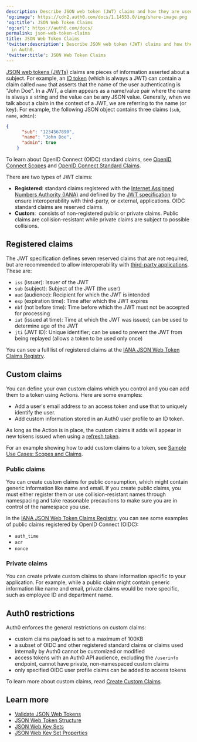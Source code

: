 ```yaml
---
description: Describe JSON web token (JWT) claims and how they are used in Auth0.
'og:image': https://cdn2.auth0.com/docs/1.14553.0/img/share-image.png
'og:title': JSON Web Token Claims
'og:url': https://auth0.com/docs/
permalink: json-web-token-claims
title: JSON Web Token Claims
'twitter:description': Describe JSON web token (JWT) claims and how they are used
  in Auth0.
'twitter:title': JSON Web Token Claims
---
```

[JSON web tokens (JWTs)](/docs/secure/tokens/json-web-tokens) claims are pieces of information asserted about a subject. For example, an [ID token](/docs/secure/tokens/id-tokens) (which is always a <Tooltip tip="JSON Web Token (JWT): Standard ID Token format (and often Access Token format) used to represent claims securely between two parties." cta="View Glossary" href="/docs/glossary?term=JWT">JWT</Tooltip>) can contain a claim called `name` that asserts that the name of the user authenticating is "John Doe". In a JWT, a claim appears as a name/value pair where the name is always a string and the value can be any JSON value. Generally, when we talk about a claim in the context of a JWT, we are referring to the name (or key). For example, the following JSON object contains three claims (`sub`, `name`, `admin`):

```json lines
{
      "sub": "1234567890",
      "name": "John Doe",
      "admin": true
    }
```






<Callout icon="file-lines" color="#0EA5E9" iconType="regular">

To learn about OpenID Connect (OIDC) standard claims, see [OpenID Connect Scopes](/docs/get-started/apis/scopes/openid-connect-scopes) and [OpenID Connect Standard Claims](https://openid.net/specs/openid-connect-core-1_0.html#StandardClaims).

</Callout>

There are two types of JWT claims:

* **Registered**: standard claims registered with the [Internet Assigned Numbers Authority (IANA)](https://www.iana.org/assignments/jwt/jwt.xhtml) and defined by the [JWT specification](https://tools.ietf.org/html/rfc7519) to ensure interoperability with third-party, or external, applications. OIDC standard claims are reserved claims.
* **Custom**:  consists of non-registered public or private claims. Public claims are collision-resistant while private claims are subject to possible collisions.

## Registered claims

The JWT specification defines seven reserved claims that are not required, but are recommended to allow interoperability with [third-party applications](/docs/get-started/applications/confidential-and-public-applications/enable-third-party-applications). These are:

* `iss` (issuer): Issuer of the JWT
* `sub` (subject): Subject of the JWT (the user)
* `aud` (<Tooltip tip="Audience: Unique identifier of the audience for an issued token. Named aud in a token, its value contains the ID of either an application (Client ID) for an ID Token or an API (API Identifier) for an Access Token." cta="View Glossary" href="/docs/glossary?term=audience">audience</Tooltip>): Recipient for which the JWT is intended
* `exp` (expiration time): Time after which the JWT expires
* `nbf` (not before time): Time before which the JWT must not be accepted for processing
* `iat` (issued at time): Time at which the JWT was issued; can be used to determine age of the JWT
* `jti` (JWT ID): Unique identifier; can be used to prevent the JWT from being replayed (allows a token to be used only once)

You can see a full list of registered claims at the [IANA JSON Web Token Claims Registry](https://www.iana.org/assignments/jwt/jwt.xhtml#claims).

## Custom claims

You can define your own custom claims which you control and you can add them to a token using Actions. Here are some examples:

* Add a user's email address to an <Tooltip tip="Access Token: Authorization credential, in the form of an opaque string or JWT, used to access an API." cta="View Glossary" href="/docs/glossary?term=access+token">access token</Tooltip> and use that to uniquely identify the user.
* Add custom information stored in an Auth0 user profile to an <Tooltip tip="ID Token: Credential meant for the client itself, rather than for accessing a resource." cta="View Glossary" href="/docs/glossary?term=ID+token">ID token</Tooltip>.

As long as the Action is in place, the custom claims it adds will appear in new tokens issued when using a [refresh token](/docs/secure/tokens/refresh-tokens).

For an example showing how to add custom claims to a token, see [Sample Use Cases: Scopes and Claims](/docs/get-started/apis/scopes/sample-use-cases-scopes-and-claims).

### Public claims

You can create custom claims for public consumption, which might contain generic information like name and email. If you create public claims, you must either register them or use collision-resistant names through namespacing and take reasonable precautions to make sure you are in control of the namespace you use.

In the [IANA JSON Web Token Claims Registry](https://www.iana.org/assignments/jwt/jwt.xhtml#claims), you can see some examples of public claims registered by <Tooltip tip="OpenID: Open standard for authentication that allows applications to verify users' identities without collecting and storing login information." cta="View Glossary" href="/docs/glossary?term=OpenID">OpenID</Tooltip> Connect (OIDC):

* `auth_time`
* `acr`
* `nonce`

### Private claims

You can create private custom claims to share information specific to your application. For example, while a public claim might contain generic information like name and email, private claims would be more specific, such as employee ID and department name.

## Auth0 restrictions

Auth0 enforces the general restrictions on custom claims:

* custom claims payload is set to a maximum of 100KB
* a subset of OIDC and other registered standard claims or claims used internally by Auth0 cannot be customized or modified
* access tokens with an Auth0 API audience, excluding the `/userinfo` endpoint, cannot have private, non-namespaced custom claims
* only specified OIDC user profile claims can be added to access tokens

To learn more about custom claims, read [Create Custom Claims](/docs/secure/tokens/json-web-tokens/create-custom-claims).

## Learn more

* [Validate JSON Web Tokens](/docs/secure/tokens/json-web-tokens/validate-json-web-tokens)
* [JSON Web Token Structure](/docs/secure/tokens/json-web-tokens/json-web-token-structure)
* [JSON Web Key Sets](/docs/secure/tokens/json-web-tokens/json-web-key-sets)
* [JSON Web Key Set Properties](/docs/secure/tokens/json-web-tokens/json-web-key-set-properties)